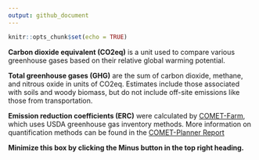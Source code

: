 ```yaml
---
output: github_document
---
```


```r
knitr::opts_chunk$set(echo = TRUE)
```

**Carbon dioxide equivalent (CO2eq)** is a unit used to compare various greenhouse gases based on their relative global warming potential.

**Total greenhouse gases (GHG)** are the sum of carbon dioxide, methane, and nitrous oxide in units of CO2eq. Estimates include those associated with soils and woody biomass, but do not include off-site emissions like those from transportation.

**Emission reduction coefficients (ERC)** were calculated by <a href="https://comet-farm.com/" target="_blank"> COMET-Farm</a>, which uses USDA greenhouse gas inventory methods. More information on quantification methods can be found in the <a href="https://storage.googleapis.com/comet-planner-public-assets/fiftyStates/pdfs/COMET-PlannerReport.pdf" target="_blank"> COMET-Planner Report</a>

**Minimize this box by clicking the Minus button in the top right heading.**
